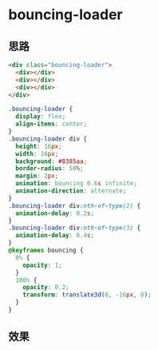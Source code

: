 
# bouncing-loader

## 思路

```html
<div class="bouncing-loader">
  <div></div>
  <div></div>
  <div></div>
</div>
```

```css
.bouncing-loader {
  display: flex;
  align-items: center;
}
.bouncing-loader div {
  height: 16px;
  width: 16px;
  background: #8385aa;
  border-radius: 50%;
  margin: 2px;
  animation: bouncing 0.6s infinite;
  animation-direction: alternate;
}
.bouncing-loader div:nth-of-type(2) {
  animation-delay: 0.2s;
}
.bouncing-loader div:nth-of-type(3) {
  animation-delay: 0.4s;
}
@keyframes bouncing {
  0% {
    opacity: 1;
  }
  100% {
    opacity: 0.2;
    transform: translate3d(0, -16px, 0);
  }
}
```
## 效果
<Loader />